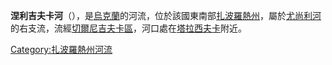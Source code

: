 '''涅利吉夫卡河'''（{{lang-uk|Нельгівка}}），是[[烏克蘭|烏克蘭]]的河流，位於該國東南部[[扎波羅熱州|扎波羅熱州]]，屬於[[尤尚利河|尤尚利河]]的右支流，流經[[切爾尼吉夫卡區|切爾尼吉夫卡區]]，河口處在[[塔拉西夫卡_(切爾尼吉夫卡區)|塔拉西夫卡]]附近。

{{DEFAULTSORT:Нельгівка (річка)}}
[[Category:扎波羅熱州河流|Category:扎波羅熱州河流]]


{{Ukraine-river-stub}}
